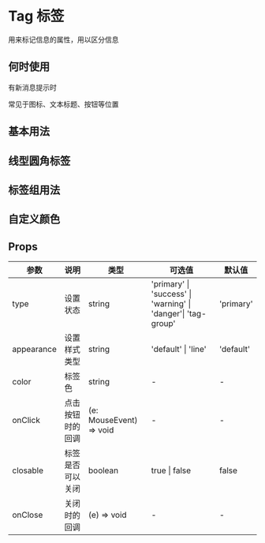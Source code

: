 # Tag 标签

用来标记信息的属性，用以区分信息

## 何时使用

有新消息提示时

常见于图标、文本标题、按钮等位置

## 基本用法


<DemoBasic />

## 线型圆角标签


<DemoLine />

## 标签组用法


<DemoGroup />

## 自定义颜色


<DemoColor />


## Props

| 参数       | 说明             | 类型                    | 可选值                                          | 默认值    |
| ---------- | ---------------- | ----------------------- | ----------------------------------------------- | --------- |
| type       | 设置状态         | string                  | 'primary' \| 'success' \| 'warning' \| 'danger'\| 'tag-group' | 'primary' 
| appearance | 设置样式类型     | string                  | 'default' \| 'line'                             | 'default' |
| color      | 标签色      | string                  |  -                          | - |
| onClick    | 点击按钮时的回调 | (e: MouseEvent) => void | -                          | -         |
| closable | 标签是否可以关闭     | boolean                  | true \| false                        | false |
| onClose | 关闭时的回调     | (e) => void                  | -                 | - |

